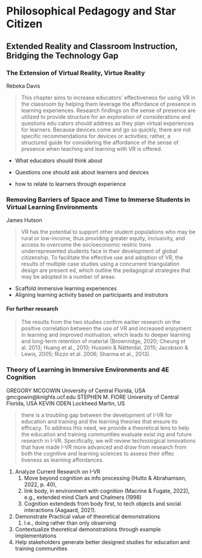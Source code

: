 # Philosophical Pedagogy and Star Citizen

## Extended Reality and Classroom Instruction, Bridging the Technology Gap

### The Extension of Virtual Reality, Virtue Reality

Rebeka Davis

>  This chapter aims to increase educators’ effectiveness for using VR in the
classroom by helping them leverage the affordance of presence in learning experiences. Research findings on
the sense of presence are utilized to provide structure for an exploration of considerations and questions edu
cators should address as they plan virtual experiences for learners. Because devices come and go so quickly,
there are not specific recommendations for devices or activities; rather, a structured guide for considering the
affordance of the sense of presence when teaching and learning with VR is offered.

* What educators should think about

* Questions one should ask about learners and devices

* how to relate to learners through experience

### Removing Barriers of Space and Time to Immerse Students in Virtual Learning Environments

James Hutson

>  VR has the potential to support other student populations who may be rural or
low-income, thus providing greater equity, inclusivity, and access to overcome the socioeconomic restric
tions underrepresented students face in their development of global citizenship. To facilitate the effective use
and adoption of VR, the results of multiple case studies using a concurrent triangulation design are present
ed, which outline the pedagogical strategies that may be adopted in a number of areas.

* Scaffold immersive learning experiences
* Aligning learning activity based on participants and instrutors

#### For further research

> The results from the two studies confirm earlier research on the positive correlation between the use of VR and increased enjoyment in learning and improved motivation, which leads to deeper learning and long-term retention of material
(Brownridge, 2020; Cheung et al. 2013; Huang et al., 2010; Hussein & Nätterdal, 2015; Jacobson & Lewis, 2005; Rizzo
et al. 2006; Sharma et al., 2013).

### Theory of Learning in Immersive Environments and 4E Cognition

 GREGORY MCGOWIN
University of Central Florida, USA
 gmcgowin@knights.ucf.edu
 STEPHEN M. FIORE
University of Central Florida, USA
 KEVIN ODEN
 Lockheed Martin, US

> there is a troubling gap between the development of I-VR for education and training and the learning theories that ensure its efficacy. To address this need, we provide a theoretical lens to help the education and training communities evaluate exist
ing and future research in I-VR. Specifically, we will review technological innovations that have made I-VR
more advanced and draw from research from both the cognitive and learning sciences to assess their effec
tiveness as learning affordances.

1. Analyze Current Research on I-VR
   1. Move beyond cognition as info processing (Hutto & Abrahamson, 2022, p. 40),
   2. link body, in environment with cognition (Macrine & Fugate, 2022), e.g., extended mind  Clark and
Chalmers (1998)
   3. Cognition extendeds from body first, to tech objects and social interactions  (Aagaard, 2021).
2. Demonstrate Practical value of theoretical demonstrations
   1. I.e., doing rather than only observing
3. Contextualize theoretical demonstrations through example implementations
4. Help stakeholders generate better designed studies for education and training communities
